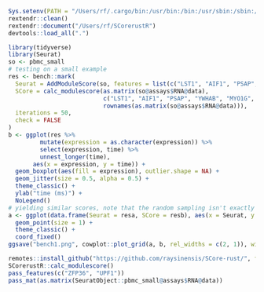```r
Sys.setenv(PATH = "/Users/rf/.cargo/bin:/usr/bin:/bin:/usr/sbin:/sbin:/usr/local/bin:/usr/local/ncbi/blast/bin:/Library/TeX/texbin:/opt/X11/bin:/Library/Apple/usr/bin:/Library/Frameworks/Mono.framework/Versions/Current/Commands:/Applications/RStudio.app/Contents/MacOS/postback")
rextendr::clean()
rextendr::document("/Users/rf/SCorerustR")
devtools::load_all(".")
```

```r
library(tidyverse)
library(Seurat)
so <- pbmc_small
# testing on a small example
res <- bench::mark(
  Seurat = AddModuleScore(so, features = list(c("LST1", "AIF1", "PSAP", "YWHAB", "MYO1G", "SAT1")), nbin = 10, ctrl = 10),
  SCore = calc_modulescore(as.matrix(so@assays$RNA@data),
                           c("LST1", "AIF1", "PSAP", "YWHAB", "MYO1G", "SAT1"),
                           rownames(as.matrix(so@assays$RNA@data))),
  iterations = 50,
  check = FALSE
)
b <- ggplot(res %>%
         mutate(expression = as.character(expression)) %>%
         select(expression, time) %>%
         unnest_longer(time), 
       aes(x = expression, y = time)) +
  geom_boxplot(aes(fill = expression), outlier.shape = NA) +
  geom_jitter(size = 0.5, alpha = 0.5) +
  theme_classic() +
  ylab("time (ms)") +
  NoLegend()
# yielding similar scores, note that the random sampling isn't exactly the same
a <- ggplot(data.frame(Seurat = resa, SCore = resb), aes(x = Seurat, y = SCore)) + 
  geom_point(size = 1) +
  theme_classic() +
  coord_fixed()
ggsave("bench1.png", cowplot::plot_grid(a, b, rel_widths = c(2, 1)), width = 6, height = 3)
```

```r
remotes::install_github("https://github.com/raysinensis/SCore-rust/", force = TRUE)
SCorerustR::calc_modulescore()
pass_features(c("ZFP36", "UPF1"))
pass_mat(as.matrix(SeuratObject::pbmc_small@assays$RNA@data))
```

